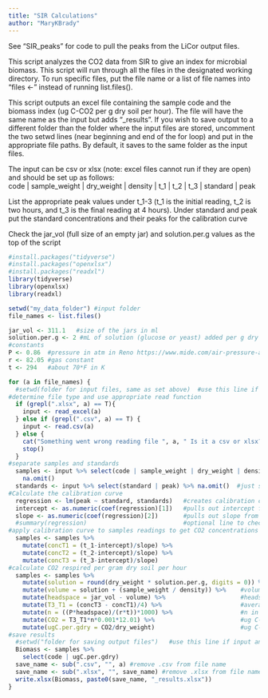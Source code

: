 ---
title: "SIR Calculations"
author: "MaryKBrady"
---
See "SIR_peaks" for code to pull the peaks from the LiCor output files.

This script analyzes the CO2 data from SIR to give an index for microbial biomass. 
This script will run through all the files in the designated working directory.
To run specific files, put the file name or a list of file names into "files <-" instead of running list.files().

This script outputs an excel file containing the sample code and the biomass index (ug C-CO2 per g dry soil per hour). 
The file will have the same name as the input but adds "_results". 
If you wish to save output to a different folder than the folder where the input files are stored, uncomment the
two setwd lines (near beginning and end of the for loop) and put in the appropriate file paths. 
By default, it saves to the same folder as the input files.

The input can be csv or xlsx (note: excel files cannot run if they are open) and should be set up as follows:  
code | sample_weight | dry_weight | density | t_1 | t_2 | t_3 | standard | peak   

List the appropriate peak values under t_1-3 (t_1 is the initial reading, t_2 is two hours, and t_3 is the final reading at 4 hours). 
Under standard and peak put the standard concentrations and their peaks for the calibration curve  

Check the jar_vol (full size of an empty jar) and solution.per.g values as the top of the script
  
```{r, message=F}
#install.packages("tidyverse")
#install.packages("openxlsx")
#install.packages("readxl")
library(tidyverse)
library(openxlsx)
library(readxl)

setwd("my_data_folder") #input folder
file_names <- list.files()

jar_vol <- 311.1   #size of the jars in ml
solution.per.g <- 2 #mL of solution (glucose or yeast) added per g dry soil
#constants
P <- 0.86  #pressure in atm in Reno https://www.mide.com/air-pressure-at-altitude-calculator
r <- 82.05 #gas constant
t <- 294   #about 70*F in K

for (a in file_names) {
  #setwd(folder for input files, same as set above)  #use this line if input and output folders differ
#determine file type and use appropriate read function
  if (grepl(".xlsx", a) == T){  
    input <- read_excel(a)
  } else if (grepl(".csv", a) == T) {
    input <- read.csv(a)
  } else {
    cat("Something went wrong reading file ", a, " Is it a csv or xlsx? If xlsx, make sure file is not open")
    stop()
  }
#separate samples and standards
  samples <- input %>% select(code | sample_weight | dry_weight | density | t_1 | t_2 | t_3) %>% #just samples
    na.omit()
  standards <- input %>% select(standard | peak) %>% na.omit()  #just standards               
#Calculate the calibration curve  
  regression <- lm(peak ~ standard, standards)   #creates calibration curve
  intercept <- as.numeric(coef(regression)[1])   #pulls out intercept from regression
  slope <- as.numeric(coef(regression)[2])       #pulls out slope from regression
  #summary(regression)                           #optional line to check R2, should be a really high R2
#apply calibration curve to samples readings to get CO2 concentrations
  samples <- samples %>%
    mutate(concT1 = (t_1-intercept)/slope) %>%
    mutate(concT2 = (t_2-intercept)/slope) %>%
    mutate(concT3 = (t_3-intercept)/slope)
#calculate CO2 respired per gram dry soil per hour
  samples <- samples %>%
    mutate(solution = round(dry_weight * solution.per.g, digits = 0)) %>% #volume of solution added
    mutate(volume = solution + (sample_weight / density)) %>%    #volume solution + volume sample in ml
    mutate(headspace = jar_vol - volume) %>%                     #headspace in ml                  
    mutate(T3_T1 = (concT3 - concT1)/4) %>%                      #average change in CO2 concentration per hour   
    mutate(n = ((P*headspace)/(r*t))*1000) %>%                   #n in PVnrt - mmol air in jar              
    mutate(CO2 = T3_T1*n*0.001*12.01) %>%                        #ug C-CO2 produced 
    mutate(ugC.per.gdry = CO2/dry_weight)                        #ug C-CO2 produced per gram dry soil per hour
#save results
  #setwd("folder for saving output files")   #use this line if input and output folders differ
  Biomass <- samples %>%
    select(code | ugC.per.gdry)
  save_name <- sub(".csv", "", a) #remove .csv from file name
  save_name <- sub(".xlsx", "", save_name) #remove .xlsx from file name
  write.xlsx(Biomass, paste0(save_name, "_results.xlsx"))
}
```
